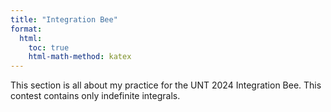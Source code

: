 ```yaml
---
title: "Integration Bee"
format:
  html:
    toc: true
    html-math-method: katex
---
```


This section is all about my practice for the UNT 2024 Integration Bee. This contest contains only indefinite integrals.

